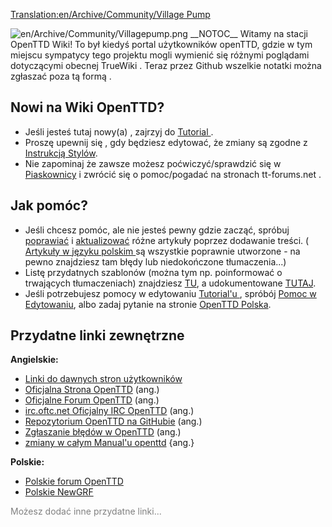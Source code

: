 [[Translation:en/Archive/Community/Village Pump]]

[[File:en/Archive/Community/Villagepump.png|right]]
__NOTOC__
Witamy na stacji OpenTTD Wiki! To był kiedyś portal użytkowników openTTD, gdzie w tym miejscu sympatycy tego projektu mogli wymienić się różnymi poglądami dotyczącymi obecnej TrueWiki . <!--Aby zobaczyć niedawne dyskusje, kliknij w kartę dyskusja powyżej .--> Teraz przez Github wszelkie notatki można zgłaszać poza tą formą .


==Nowi na Wiki OpenTTD? == 
* Jeśli jesteś tutaj nowy(a) , zajrzyj do [[pl/Manual/Tutorial/ |Tutorial ]] . 
* Proszę upewnij się , gdy będziesz edytować, że zmiany są zgodne z [[pl/Wiki/Instrukcja Stylów|Instrukcją Stylów]].
* Nie zapominaj że zawsze możesz poćwiczyć/sprawdzić się w [https://wiki.staging.openttd.org Piaskownicy] i zwrócić się o pomoc/pogadać na stronach <!--dyskusji--> tt-forums.net .

==Jak pomóc?==
* Jeśli chcesz pomóc, ale nie jesteś pewny gdzie zacząć, spróbuj [[:Category:pl/Artykuły do rozbudowy|poprawiać]] i [[:Category:pl/Community/Artykuły do zaktualizowania|aktualizować]] różne artykuły poprzez dodawanie treści. ( [[:Folder:Page/pl| Artykuły w języku polskim ]] są wszystkie poprawnie utworzone - na pewno znajdziesz tam błędy lub niedokończone tłumaczenia...)
* Listę przydatnych szablonów (można tym np. poinformować o trwających tłumaczeniach) znajdziesz [[:Folder:Template/pl/|TU]], a udokumentowane [[pl/Wiki/Szablony|TUTAJ]].
* Jeśli potrzebujesz pomocy w edytowaniu [[pl/Manual/Tutorial/ |Tutorial'u ]], spróbój [https://web.archive.org/web/20200919090551/http://wiki.openttd.org/OpenTTD:Pomoc_przy_edycji/Pl Pomoc w Edytowaniu ], albo zadaj pytanie <!--w dyskusji--> na stronie [https://openttd-polska.pl/Thread-OpenTTD-Wiki-w-j%C4%99zyku-polskim?pid=25793#pid25793 OpenTTD Polska].

== Przydatne linki zewnętrzne ==
'''Angielskie:'''
* [[:Folder:Page/en/Archive/Community/Users/ | Linki do dawnych stron użytkowników ]]
* [https://www.openttd.org/ Oficjalna Strona OpenTTD] (ang.)
* [https://www.forum.openttd.org Oficjalne Forum OpenTTD] (ang.)
* [irc://irc.oftc.net/openttd irc.oftc.net Oficjalny IRC OpenTTD] (ang.)
* [https://github.com/OpenTTD/OpenTTD Repozytorium OpenTTD na GitHubie] (ang.)
* [https://github.com/OpenTTD/OpenTTD/issues Zgłaszanie błędów w OpenTTD] (ang.)
* [https://github.com/OpenTTD/wiki-data/commits/master zmiany w całym Manual'u openttd] {ang.}
'''Polskie:'''
* [https://openttd-polska.pl/ Polskie forum OpenTTD]
* [https://dev.openttdcoop.org/projects/polish Polskie NewGRF]
<font color=gray>Możesz dodać inne przydatne linki...</font>

